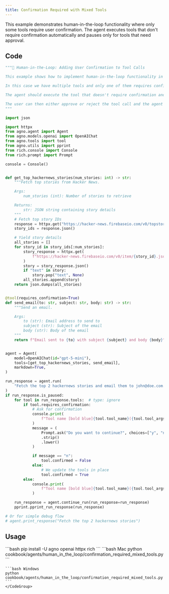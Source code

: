 ```yaml
---
title: Confirmation Required with Mixed Tools
---
```


This example demonstrates human-in-the-loop functionality where only some tools require user confirmation. The agent executes tools that don't require confirmation automatically and pauses only for tools that need approval.

## Code

```python cookbook/agents/human_in_the_loop/confirmation_required_mixed_tools.py
"""🤝 Human-in-the-Loop: Adding User Confirmation to Tool Calls

This example shows how to implement human-in-the-loop functionality in your Agno tools.

In this case we have multiple tools and only one of them requires confirmation.

The agent should execute the tool that doesn't require confirmation and then pause for user confirmation.

The user can then either approve or reject the tool call and the agent should continue from where it left off.
"""

import json

import httpx
from agno.agent import Agent
from agno.models.openai import OpenAIChat
from agno.tools import tool
from agno.utils import pprint
from rich.console import Console
from rich.prompt import Prompt

console = Console()


def get_top_hackernews_stories(num_stories: int) -> str:
    """Fetch top stories from Hacker News.

    Args:
        num_stories (int): Number of stories to retrieve

    Returns:
        str: JSON string containing story details
    """
    # Fetch top story IDs
    response = httpx.get("https://hacker-news.firebaseio.com/v0/topstories.json")
    story_ids = response.json()

    # Yield story details
    all_stories = []
    for story_id in story_ids[:num_stories]:
        story_response = httpx.get(
            f"https://hacker-news.firebaseio.com/v0/item/{story_id}.json"
        )
        story = story_response.json()
        if "text" in story:
            story.pop("text", None)
        all_stories.append(story)
    return json.dumps(all_stories)


@tool(requires_confirmation=True)
def send_email(to: str, subject: str, body: str) -> str:
    """Send an email.

    Args:
        to (str): Email address to send to
        subject (str): Subject of the email
        body (str): Body of the email
    """
    return f"Email sent to {to} with subject {subject} and body {body}"


agent = Agent(
    model=OpenAIChat(id="gpt-5-mini"),
    tools=[get_top_hackernews_stories, send_email],
    markdown=True,
)

run_response = agent.run(
    "Fetch the top 2 hackernews stories and email them to john@doe.com."
)
if run_response.is_paused:
    for tool in run_response.tools:  # type: ignore
        if tool.requires_confirmation:
            # Ask for confirmation
            console.print(
                f"Tool name [bold blue]{tool.tool_name}({tool.tool_args})[/] requires confirmation."
            )
            message = (
                Prompt.ask("Do you want to continue?", choices=["y", "n"], default="y")
                .strip()
                .lower()
            )

            if message == "n":
                tool.confirmed = False
            else:
                # We update the tools in place
                tool.confirmed = True
        else:
            console.print(
                f"Tool name [bold blue]{tool.tool_name}({tool.tool_args})[/] was completed in [bold green]{tool.metrics.duration:.2f}[/] seconds."  # type: ignore
            )

    run_response = agent.continue_run(run_response=run_response)
    pprint.pprint_run_response(run_response)

# Or for simple debug flow
# agent.print_response("Fetch the top 2 hackernews stories")
```

## Usage

<Steps>
  <Snippet file="create-venv-step.mdx" />

  <Step title="Install libraries">
    ```bash
    pip install -U agno openai httpx rich
    ```
  </Step>

  <Step title="Run Agent">
    <CodeGroup>
    ```bash Mac
    python cookbook/agents/human_in_the_loop/confirmation_required_mixed_tools.py
    ```
    
    ```bash Windows  
    python cookbook/agents/human_in_the_loop/confirmation_required_mixed_tools.py
    ```
    </CodeGroup>
  </Step>
</Steps>